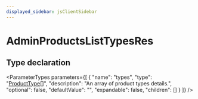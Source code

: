 ```yaml
---
displayed_sidebar: jsClientSidebar
---
```



# AdminProductsListTypesRes

## Type declaration

<ParameterTypes parameters={[
  {
    "name": "types",
    "type": "[ProductType](../classes/internal.ProductType.mdx)[]",
    "description": "An array of product types details.",
    "optional": false,
    "defaultValue": "",
    "expandable": false,
    "children": []
  }
]} />
